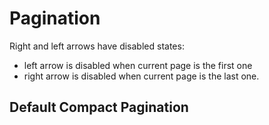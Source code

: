 
<Meta of={PaginationStories} />

# Pagination

Right and left arrows have disabled states:

- left arrow is disabled when current page is the first one
- right arrow is disabled when current page is the last one.

## Default Compact Pagination

<Canvas of={PaginationStories.Example} />

<Controls />
